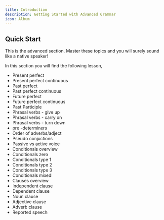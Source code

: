 ```yaml
---
title: Introduction
description: Getting Started with Advanced Grammar
icon: Album
---
```


## Quick Start

This is the advanced section. Master these topics and you will surely sound like a native speaker!

In this section you will find the following lesson,

- Present perfect
- Present perfect continuous
- Past perfect
- Past perfect continuous
- Future perfect
- Future perfect continuous
- Past Participle
- Phrasal verbs - give up
- Phrasal verbs - carry on
- Phrasal verbs - turn down
- pre -determiners
- Order of adverbs/adject
- Pseudo conjuctions
- Passive vs active voice
- Conditionals overview
- Conditionals zero
- Conditionals type 1
- Conditionals type 2
- Conditionals type 3
- Conditionals mixed
- Clauses overview
- Independent clause
- Dependent clause
- Noun clause
- Adjective clause
- Adverb clause
- Reported speech
